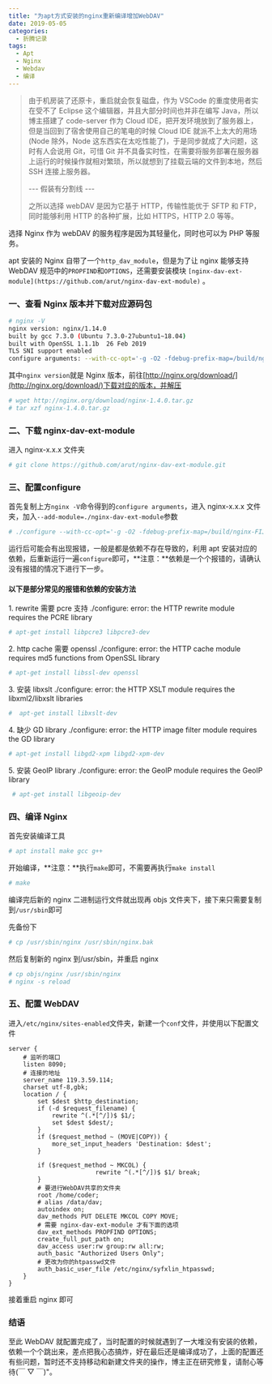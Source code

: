 ```yaml
---
title: "为apt方式安装的nginx重新编译增加WebDAV"
date: 2019-05-05
categories:
  - 折腾记录
tags:
  - Apt
  - Nginx
  - Webdav
  - 编译
---
```


> 由于机房装了还原卡，重启就会恢复磁盘，作为 VSCode 的重度使用者实在受不了 Eclipse 这个编辑器，并且大部分时间也并非在编写 Java，所以博主搭建了 code-server 作为 Cloud IDE，把开发环境放到了服务器上，但是当回到了宿舍使用自己的笔电的时候 Cloud IDE 就派不上太大的用场(Node 除外，Node 这东西实在太吃性能了)，于是同步就成了大问题，这时有人会说用 Git，可惜 Git 并不具备实时性，在需要将服务部署在服务器上运行的时候操作就相对繁琐，所以就想到了挂载云端的文件到本地，然后 SSH 连接上服务器。
>
> \--- 假装有分割线 ---
>
> 之所以选择 webDAV 是因为它基于 HTTP，传输性能优于 SFTP 和 FTP， 同时能够利用 HTTP 的各种扩展，比如 HTTPS，HTTP 2.0 等等。

选择 Nginx 作为 webDAV 的服务程序是因为其轻量化，同时也可以为 PHP 等服务。

apt 安装的 Nginx 自带了一个`http_dav_module`，但是为了让 nginx 能够支持 WebDAV 规范中的`PROPFIND`和`OPTIONS`，还需要安装模块 `[nginx-dav-ext-module](https://github.com/arut/nginx-dav-ext-module)` 。

### 一、查看 Nginx 版本并下载对应源码包

```bash
# nginx -V
nginx version: nginx/1.14.0
built by gcc 7.3.0 (Ubuntu 7.3.0-27ubuntu1~18.04)
built with OpenSSL 1.1.1b  26 Feb 2019
TLS SNI support enabled
configure arguments: --with-cc-opt='-g -O2 -fdebug-prefix-map=/build/nginx-FIJPpj/nginx-1.14.0=. -fstack-protector-strong -Wformat -Werror=format-security -fPIC -Wdate-time -D_FORTIFY_SOURCE=2' --with-ld-opt='-Wl,-Bsymbolic-functions -Wl,-z,relro -Wl,-z,now -fPIC' --prefix=/usr/share/nginx --conf-path=/etc/nginx/nginx.conf --http-log-path=/var/log/nginx/access.log --error-log-path=/var/log/nginx/error.log --lock-path=/var/lock/nginx.lock --pid-path=/run/nginx.pid --modules-path=/usr/lib/nginx/modules --http-client-body-temp-path=/var/lib/nginx/body --http-fastcgi-temp-path=/var/lib/nginx/fastcgi --http-proxy-temp-path=/var/lib/nginx/proxy --http-scgi-temp-path=/var/lib/nginx/scgi --http-uwsgi-temp-path=/var/lib/nginx/uwsgi --with-debug --with-pcre-jit --with-http_ssl_module --with-http_stub_status_module --with-http_realip_module --with-http_auth_request_module --with-http_v2_module --with-http_dav_module --with-http_slice_module --with-threads --with-http_addition_module --with-http_geoip_module=dynamic --with-http_gunzip_module --with-http_gzip_static_module --with-http_image_filter_module=dynamic --with-http_sub_module --with-http_xslt_module=dynamic --with-stream=dynamic --with-stream_ssl_module --with-mail=dynamic --with-mail_ssl_module
```

其中`nginx version`就是 Nginx 版本，前往[http://nginx.org/download/](http://nginx.org/download/)下载对应的版本，并解压

```bash
# wget http://nginx.org/download/nginx-1.4.0.tar.gz
# tar xzf nginx-1.4.0.tar.gz
```

### 二、下载 nginx-dav-ext-module

进入 nginx-x.x.x 文件夹

```bash
# git clone https://github.com/arut/nginx-dav-ext-module.git
```

### 三、配置**configure**

首先复制上方`nginx -V`命令得到的`configure arguments`，进入 nginx-x.x.x 文件夹，加入`--add-module=./nginx-dav-ext-module`参数

```bash
# ./configure --with-cc-opt='-g -O2 -fdebug-prefix-map=/build/nginx-FIJPpj/nginx-1.14.0=. -fstack-protector-strong -Wformat -Werror=format-security -fPIC -Wdate-time -D_FORTIFY_SOURCE=2' --with-ld-opt='-Wl,-Bsymbolic-functions -Wl,-z,relro -Wl,-z,now -fPIC' --prefix=/usr/share/nginx --conf-path=/etc/nginx/nginx.conf --http-log-path=/var/log/nginx/access.log --error-log-path=/var/log/nginx/error.log --lock-path=/var/lock/nginx.lock --pid-path=/run/nginx.pid --modules-path=/usr/lib/nginx/modules --http-client-body-temp-path=/var/lib/nginx/body --http-fastcgi-temp-path=/var/lib/nginx/fastcgi --http-proxy-temp-path=/var/lib/nginx/proxy --http-scgi-temp-path=/var/lib/nginx/scgi --http-uwsgi-temp-path=/var/lib/nginx/uwsgi --with-debug --with-pcre-jit --with-http_ssl_module --with-http_stub_status_module --with-http_realip_module --with-http_auth_request_module --with-http_v2_module --with-http_dav_module --with-http_slice_module --with-threads --with-http_addition_module --with-http_geoip_module=dynamic --with-http_gunzip_module --with-http_gzip_static_module --with-http_image_filter_module=dynamic --with-http_sub_module --with-http_xslt_module=dynamic --with-stream=dynamic --with-stream_ssl_module --with-mail=dynamic --with-mail_ssl_module --add-module=./nginx-dav-ext-module
```

运行后可能会有出现报错，一般是都是依赖不存在导致的，利用 apt 安装对应的依赖，后重新运行一遍`configure`即可，**注意：**依赖是一个个报错的，请确认没有报错的情况下进行下一步。

#### 以下是部分常见的报错和依赖的安装方法

1\. rewrite 需要 pcre 支持
./configure: error: the HTTP rewrite module requires the PCRE library

```bash
# apt-get install libpcre3 libpcre3-dev
```

2\. http cache 需要 openssl
./configure: error: the HTTP cache module requires md5 functions from OpenSSL library

```bash
# apt-get install libssl-dev openssl
```

3\. 安装 libxslt
./configure: error: the HTTP XSLT module requires the libxml2/libxslt libraries

```bash
#  apt-get install libxslt-dev
```

4\. 缺少 GD library
./configure: error: the HTTP image filter module requires the GD library

```bash
# apt-get install libgd2-xpm libgd2-xpm-dev
```

5\. 安装 GeoIP library
./configure: error: the GeoIP module requires the GeoIP library

```bash
 # apt-get install libgeoip-dev
```

### 四、编译 Nginx

首先安装编译工具

```bash
# apt install make gcc g++
```

开始编译，**注意：**执行`make`即可，不需要再执行`make install`

```bash
# make
```

编译完后新的 nginx 二进制运行文件就出现再 objs 文件夹下，接下来只需要复制到`/usr/sbin`即可

先备份下

```bash
# cp /usr/sbin/nginx /usr/sbin/nginx.bak
```

然后复制新的 nginx 到/usr/sbin，并重启 nginx

```bash
# cp objs/nginx /usr/sbin/nginx
# nginx -s reload
```

### 五、配置 WebDAV

进入`/etc/nginx/sites-enabled`文件夹，新建一个`conf`文件，并使用以下配置文件

```nginx
server {
    # 监听的端口
    listen 8090;
    # 连接的地址
    server_name 119.3.59.114;
    charset utf-8,gbk;
    location / {
        set $dest $http_destination;
        if (-d $request_filename) {
            rewrite ^(.*[^/])$ $1/;
            set $dest $dest/;
        }
        if ($request_method ~ (MOVE|COPY)) {
            more_set_input_headers 'Destination: $dest';
        }

        if ($request_method ~ MKCOL) {
                        rewrite ^(.*[^/])$ $1/ break;
        }
        # 要进行WebDAV共享的文件夹
        root /home/coder;
        # alias /data/dav;
        autoindex on;
        dav_methods PUT DELETE MKCOL COPY MOVE;
        # 需要 nginx-dav-ext-module 才有下面的选项
        dav_ext_methods PROPFIND OPTIONS;
        create_full_put_path on;
        dav_access user:rw group:rw all:rw;
        auth_basic "Authorized Users Only";
        # 更改为你的htpasswd文件
        auth_basic_user_file /etc/nginx/syfxlin_htpasswd;
    }
}
```

接着重启 nginx 即可

### 结语

至此 WebDAV 就配置完成了，当时配置的时候就遇到了一大堆没有安装的依赖，依赖一个个跳出来，差点把我心态搞炸，好在最后还是编译成功了，上面的配置还有些问题，暂时还不支持移动和新建文件夹的操作，博主正在研究修复，请耐心等待(￣ ▽ ￣)"。

